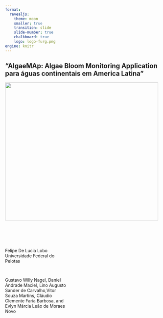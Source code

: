 ```yaml
---
format: 
  revealjs: 
    theme: moon
    smaller: true
    transition: slide
    slide-number: true
    chalkboard: true
    logo: logo-furg.png
engine: knitr
---
```


## "AlgaeMAp: Algae Bloom Monitoring Application para águas continentais em America Latina" 


![](spalgae.png){.absolute top=210 right=0 width="500" height="450"}

::: {.column width="40%"}

<br>  

<br>  

Felipe De Lucia Lobo
Universidade Federal do Pelotas

<br>

Gustavo Willy Nagel, Daniel Andrade Maciel, Lino Augusto Sander de Carvalho,Vitor Souza Martins, Cláudio Clemente Faria Barbosa, and Evlyn Márcia Leão de Moraes Novo


:::
